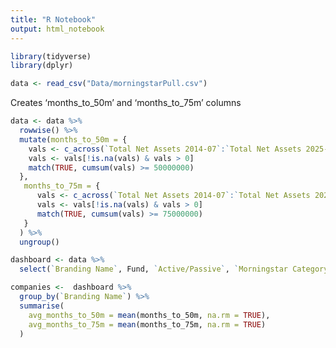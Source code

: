 ```yaml
---
title: "R Notebook"
output: html_notebook
---
```



```r
library(tidyverse)
library(dplyr)
```

``` r
data <- read_csv("Data/morningstarPull.csv")


```


Creates 'months_to_50m' and 'months_to_75m' columns 
``` r


data <- data %>%
  rowwise() %>%
  mutate(months_to_50m = {
    vals <- c_across(`Total Net Assets 2014-07`:`Total Net Assets 2025-06`)
    vals <- vals[!is.na(vals) & vals > 0]
    match(TRUE, cumsum(vals) >= 50000000)
  },
   months_to_75m = {
      vals <- c_across(`Total Net Assets 2014-07`:`Total Net Assets 2025-06`)
      vals <- vals[!is.na(vals) & vals > 0]
      match(TRUE, cumsum(vals) >= 75000000)
   }
  ) %>%
  ungroup()
```

``` r

dashboard <- data %>%
  select(`Branding Name`, Fund, `Active/Passive`, `Morningstar Category`, months_to_50m, months_to_75m)

companies <-  dashboard %>%
  group_by(`Branding Name`) %>%
  summarise(
    avg_months_to_50m = mean(months_to_50m, na.rm = TRUE),
    avg_months_to_75m = mean(months_to_75m, na.rm = TRUE)
  )
```
